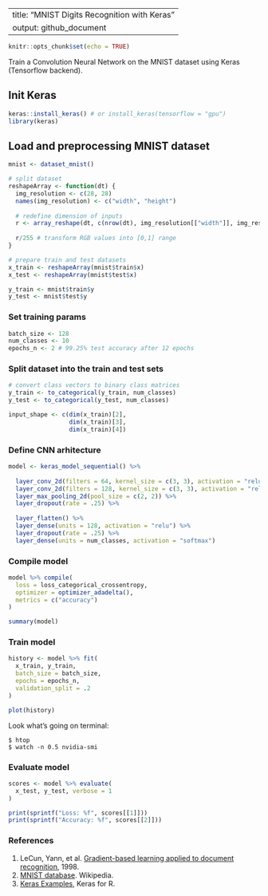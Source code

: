 
---
title: "MNIST Digits Recognition with Keras"
output: github_document
---


```r
knitr::opts_chunk$set(echo = TRUE)
```

Train a Convolution Neural Network on the MNIST dataset using Keras (Tensorflow backend).



## Init Keras

```r
keras::install_keras() # or install_keras(tensorflow = "gpu")
library(keras)
```



## Load and preprocessing MNIST dataset

```r
mnist <- dataset_mnist()

# split dataset
reshapeArray <- function(dt) {
  img_resolution <- c(28, 28)
  names(img_resolution) <- c("width", "height")
  
  # redefine dimension of inputs
  r <- array_reshape(dt, c(nrow(dt), img_resolution[["width"]], img_resolution[["height"]], 1))
  
  r/255 # transform RGB values into [0,1] range
}

# prepare train and test datasets
x_train <- reshapeArray(mnist$train$x)
x_test <- reshapeArray(mnist$test$x)

y_train <- mnist$train$y
y_test <- mnist$test$y

```



### Set training params

```r
batch_size <- 128
num_classes <- 10
epochs_n <- 2 # 99.25% test accuracy after 12 epochs
```


### Split dataset into the train and test sets

``` r
# convert class vectors to binary class matrices
y_train <- to_categorical(y_train, num_classes)
y_test <- to_categorical(y_test, num_classes)

input_shape <- c(dim(x_train)[2], 
                 dim(x_train)[3],
                 dim(x_train)[4])

```



### Define CNN arhitecture

```r
model <- keras_model_sequential() %>%
  
  layer_conv_2d(filters = 64, kernel_size = c(3, 3), activation = "relu", input_shape = input_shape) %>% 
  layer_conv_2d(filters = 128, kernel_size = c(3, 3), activation = "relu") %>% 
  layer_max_pooling_2d(pool_size = c(2, 2)) %>% 
  layer_dropout(rate = .25) %>% 
  
  layer_flatten() %>% 
  layer_dense(units = 128, activation = "relu") %>% 
  layer_dropout(rate = .25) %>% 
  layer_dense(units = num_classes, activation = "softmax")

```



### Compile model

```r
model %>% compile(
  loss = loss_categorical_crossentropy,
  optimizer = optimizer_adadelta(),
  metrics = c("accuracy")
)

summary(model)
```




### Train model

```r
history <- model %>% fit(
  x_train, y_train,
  batch_size = batch_size,
  epochs = epochs_n,
  validation_split = .2
)

plot(history)
```

Look what's going on terminal:
```
$ htop
$ watch -n 0.5 nvidia-smi
```



### Evaluate model

```r
scores <- model %>% evaluate(
  x_test, y_test, verbose = 1
)

print(sprintf("Loss: %f", scores[[1]]))
print(sprintf("Accuracy: %f", scores[[2]]))

```


### References

1. LeCun, Yann, et al. [Gradient-based learning applied to document recognition](http://yann.lecun.com/exdb/publis/pdf/lecun-98.pdf), 1998. 
1. [MNIST database](https://en.wikipedia.org/wiki/MNIST_database). Wikipedia.
3. [Keras Examples](https://tensorflow.rstudio.com/guide/keras/examples/), Keras for R.

